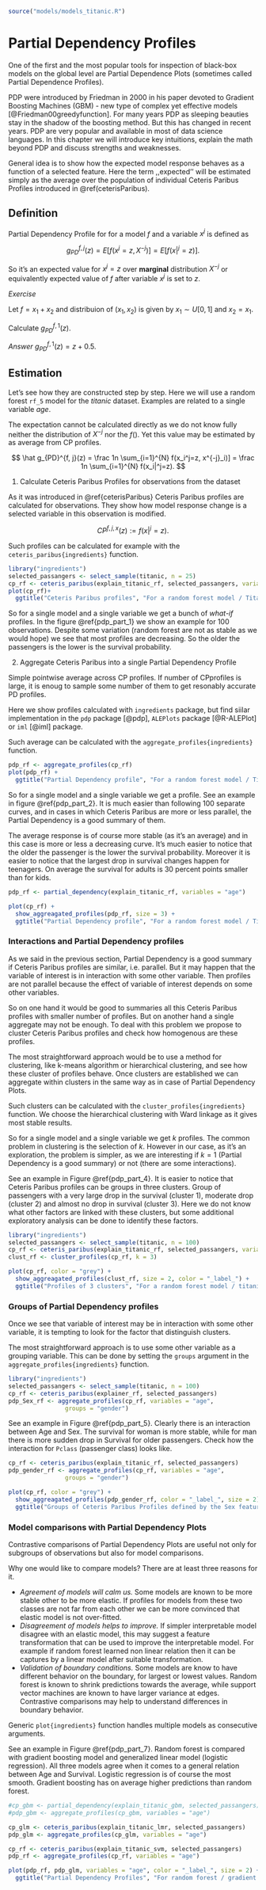 ```r
source("models/models_titanic.R")
```

# Partial Dependency Profiles {#partialDependenceProfiles}

One of the first and the most popular tools for inspection of black-box models on the global level are Partial Dependence Plots (sometimes called Partial Dependence Profiles). 

PDP were introduced by Friedman in 2000 in his paper devoted to Gradient Boosting Machines (GBM) - new type of complex yet effective models [@Friedman00greedyfunction]. For many years PDP as sleeping beauties stay in the shadow of the boosting method. But this has changed in recent years. PDP are very popular and available in most of data science languages. In this chapter we will introduce key intuitions, explain the math beyond PDP and discuss strengths and weaknesses.

General idea is to show how the expected model response behaves as a function of a selected feature. Here the term ,,expected''  will be estimated simply as the average over the population of individual Ceteris Paribus Profiles introduced in \@ref(ceterisParibus).

## Definition

Partial Dependency Profile for for a model $f$ and a variable $x^j$ is defined as

$$
g_{PD}^{f, j}(z) = E[f(x^j=z, X^{-j})] = E[f(x|^j=z)].
$$

So it's an expected value for $x^j = z$ over **marginal** distribution $X^{-j}$ or equivalently expected value of $f$ after variable $x^j$ is set to $z$.

*Exercise*

Let $f = x_1 + x_2$ and distribuion of $(x_1, x_2)$ is given by $x_1 \sim U[0,1]$ and $x_2=x_1$.

Calculate $g_{PD}^{f, 1}(z)$.

*Answer* $g_{PD}^{f, 1}(z) = z + 0.5$.


## Estimation

Let's see how they are constructed step by step. 
Here we will use a random forest `rf_5` model for the *titanic* dataset. Examples are related to a single variable *age*.

The expectation cannot be calculated directly as we do not know fully neither the distribution of $X^{-j}$ nor the $f()$. Yet this value may be estimated by as average from CP profiles.

$$
\hat g_{PD}^{f, j}(z) = \frac 1n \sum_{i=1}^{N} f(x_i^j=z, x^{-j}_i)] = \frac 1n \sum_{i=1}^{N} f(x_i|^j=z).
$$


1. Calculate Ceteris Paribus Profiles for observations from the dataset

As it was introduced in \@ref{ceterisParibus} Ceteris Paribus profiles are calculated for observations. They show how model response change is a selected variable in this observation is modified.

$$
CP^{f, j, x}(z) := f(x|^j = z).
$$

Such profiles can be calculated for example with the `ceteris_paribus{ingredients}` function.

```r
library("ingredients")
selected_passangers <- select_sample(titanic, n = 25)
cp_rf <- ceteris_paribus(explain_titanic_rf, selected_passangers, variables = "age")
plot(cp_rf)+
  ggtitle("Ceteris Paribus profiles", "For a random forest model / Titanic data") 
```

So for a single model and a single variable we get a bunch of *what-if* profiles. In the figure \@ref{pdp_part_1} we show an example for 100 observations. Despite some variation (random forest are not as stable as we would hope) we see that most profiles are decreasing. So the older the passengers is the lower is the survival probability.

2. Aggregate Ceteris Paribus into a single Partial Dependency Profile

Simple pointwise average across CP profiles. If number of CPprofiles is large, it is enoug to sample some number of them to get resonably accurate PD profiles.

Here we show profiles calculated with `ingredients` package, but find siilar implementation in the `pdp` package [@pdp], `ALEPlots` package [@R-ALEPlot] or `iml` [@iml] package.

Such average can be calculated with the `aggregate_profiles{ingredients}` function.

```r
pdp_rf <- aggregate_profiles(cp_rf)
plot(pdp_rf) +
  ggtitle("Partial Dependency profile", "For a random forest model / Titanic data") 
```

So for a single model and a single variable we get a profile. See an example in figure \@ref{pdp_part_2}. It is much easier than following 100 separate curves, and in cases in which Ceteris Paribus are more or less parallel, the Partial Dependency is a good summary of them. 

The average response is of course more stable (as it's an average) and in this case is more or less a decreasing curve. It's much easier to notice that the older the passenger is the lower the survival probability. 
Moreover it is easier to notice that the largest drop in survival changes happen for teenagers. On average the survival for adults is 30 percent points smaller than for kids.

```r
pdp_rf <- partial_dependency(explain_titanic_rf, variables = "age")

plot(cp_rf) +
  show_aggreagated_profiles(pdp_rf, size = 3) +
  ggtitle("Partial Dependency profile", "For a random forest model / Titanic data") 
```

### Interactions and Partial Dependency profiles

As we said in the previous section, Partial Dependency is a good summary if Ceteris Paribus profiles are similar, i.e. parallel. But it may happen that the variable of interest is in interaction with some other variable. Then profiles are not parallel because the effect of variable of interest depends on some other variables.

So on one hand it would be good to summaries all this Ceteris Paribus profiles with smaller number of profiles. But on another hand a single aggregate may not be enough.
To deal with this problem we propose to cluster Ceteris Paribus profiles and check how homogenous are these profiles.

The most straightforward approach would be to use a method for clustering, like k-means algorithm or hierarchical clustering, and see how these cluster of profiles behave. Once clusters are established we can aggregate within clusters in the same way as in case of Partial Dependency Plots.

Such clusters can be calculated with the `cluster_profiles{ingredients}` function. We choose the hierarchical clustering with Ward linkage as it gives most stable results.


So for a single model and a single variable we get $k$ profiles. The common problem in clustering is the selection of $k$. However in our case, as it's an exploration, the problem is simpler, as we are interesting if $k=1$ (Partial Dependency is a good summary) or not (there are some interactions). 

See an example in Figure \@ref{pdp_part_4}. It is easier to notice that Ceteris Paribus profiles can be groups in three clusters. Group of passengers with a very large drop in the survival (cluster 1), moderate drop (cluster 2) and almost no drop in survival (cluster 3). Here we do not know what other factors are linked with these clusters, but some additional exploratory analysis can be done to identify these factors.

```r
library("ingredients")
selected_passangers <- select_sample(titanic, n = 100)
cp_rf <- ceteris_paribus(explain_titanic_rf, selected_passangers, variables = "age")
clust_rf <- cluster_profiles(cp_rf, k = 3)

plot(cp_rf, color = "grey") +
  show_aggreagated_profiles(clust_rf, size = 2, color = "_label_") +
  ggtitle("Profiles of 3 clusters", "For a random forest model / titanic data") 
```

### Groups of Partial Dependency profiles

Once we see that variable of interest may be in interaction with some other variable, it is tempting to look for the factor that distinguish clusters.

The most straightforward approach is to use some other variable as a grouping variable. This can be done by setting the `groups` argument in the `aggregate_profiles{ingredients}` function. 

```r
library("ingredients")
selected_passangers <- select_sample(titanic, n = 100)
cp_rf <- ceteris_paribus(explainer_rf, selected_passangers)
pdp_Sex_rf <- aggregate_profiles(cp_rf, variables = "age",
				groups = "gender")
```

See an example in Figure \@ref{pdp_part_5}. Clearly there is an interaction between Age and Sex. The survival for woman is more stable, while for man there is more sudden drop in Survival for older passengers.
Check how the interaction for `Pclass` (passenger class) looks like.

```r
cp_rf <- ceteris_paribus(explain_titanic_rf, selected_passangers)
pdp_gender_rf <- aggregate_profiles(cp_rf, variables = "age",
				groups = "gender")

plot(cp_rf, color = "grey") +
  show_aggreagated_profiles(pdp_gender_rf, color = "_label_", size = 2) +
  ggtitle("Groups of Ceteris Paribus Profiles defined by the Sex feature", "For a random forest model / Titanic data") 
```


### Model comparisons with Partial Dependency Plots

Contrastive comparisons of Partial Dependency Plots are useful not only for subgroups of observations but also for model comparisons.

Why one would like to compare models? There are at least three reasons for it.

* *Agreement of models will calm us.* Some models are known to be more stable other to be more elastic. If profiles for models from these two classes are not far from each other we can be more convinced that elastic model is not over-fitted.
* *Disagreement of models helps to improve.* If simpler interpretable model disagree with an elastic model, this may suggest a feature transformation that can be used to improve the interpretable model. For example if random forest learned non linear relation then it can be captures by a linear model after suitable transformation.
* *Validation of boundary conditions.* Some models are know to have different behavior on the boundary, for largest or lowest values. Random forest is known to shrink predictions towards the average, while support vector machines are known to have larger variance at edges. Contrastive comparisons may help to understand differences in boundary behavior.

Generic `plot{ingredients}` function handles multiple models as consecutive arguments. 

See an example in Figure \@ref{pdp_part_7}. Random forest is compared with gradient boosting model and generalized linear model (logistic regression). All three models agree when it comes to a general relation between Age and Survival. Logistic regression is of course the most smooth. Gradient boosting has on average higher predictions than random forest.

```r

#cp_gbm <- partial_dependency(explain_titanic_gbm, selected_passangers)
#pdp_gbm <- aggregate_profiles(cp_gbm, variables = "age")

cp_glm <- ceteris_paribus(explain_titanic_lmr, selected_passangers)
pdp_glm <- aggregate_profiles(cp_glm, variables = "age")

cp_rf <- ceteris_paribus(explain_titanic_svm, selected_passangers)
pdp_rf <- aggregate_profiles(cp_rf, variables = "age")

plot(pdp_rf, pdp_glm, variables = "age", color = "_label_", size = 2) +
  ggtitle("Partial Dependency Profiles", "For random forest / gradient boosting / logistic model") 
```


